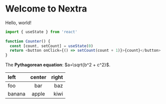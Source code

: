 # Welcome to Nextra
 
Hello, world!


```js showLineNumbers
import { useState } from 'react'
 
function Counter() {
  const [count, setCount] = useState(0)
  return <button onClick={() => setCount(count + 1)}>{count}</button>
}
```


The **Pythagorean equation**: $a=\sqrt{b^2 + c^2}$.


| left   | center | right |
| :----- | :----: | ----: |
| foo    |  bar   |   baz |
| banana | apple  |  kiwi |


